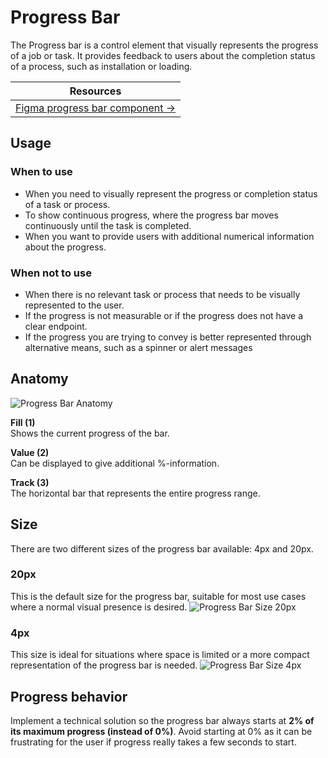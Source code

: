 
<Meta of={ProgressBarStories} />


# Progress Bar
The Progress bar is a control element that visually represents the progress of a job or task. It provides feedback to users about the completion status of a process, such as installation or loading.

| Resources                                                                                                                     |
|-------------------------------------------------------------------------------------------------------------------------------|
| [Figma progress bar component →](https://www.figma.com/design/zPvPwPgb4EsYFXKC2nhzSG/Infineon-DDS-%7C-Main?node-id=2393-3988) |

## Usage

### When to use
- When you need to visually represent the progress or completion status of a task or process.
- To show continuous progress, where the progress bar moves continuously until the task is completed.
- When you want to provide users with additional numerical information about the progress.

### When not to use
- When there is no relevant task or process that needs to be visually represented to the user.
- If the progress is not measurable or if the progress does not have a clear endpoint.
- If the progress you are trying to convey is better represented through alternative means, such as a spinner or alert messages

## Anatomy
<img src={ProgressBarAnatomy} alt="Progress Bar Anatomy" />


**Fill (1)**\
Shows the current progress of the bar.


**Value (2)**\
Can be displayed to give additional %-information.


**Track (3)**\
The horizontal bar that represents the entire progress range.


## Size
There are two different sizes of the progress bar available: 4px and 20px.

### 20px
This is the default size for the progress bar, suitable for most use cases where a normal visual presence is desired.
<img src={ProgressBarSize20px} alt="Progress Bar Size 20px" />

### 4px
This size is ideal for situations where space is limited or a more compact representation of the progress bar is needed.
<img src={ProgressBarSize4px} alt="Progress Bar Size 4px" />

## Progress behavior
Implement a technical solution so the progress bar always starts at **2% of its maximum progress (instead of 0%)**.  Avoid starting at 0% as it can be frustrating for the user if progress really takes a few seconds to start.